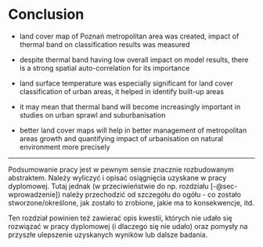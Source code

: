 # Conclusion {#conclusion}

-   land cover map of Poznań metropolitan area was created, impact of thermal band on classification results was measured

-   despite thermal band having low overall impact on model results, there is a strong spatial auto-correlation for its importance

-   land surface temperature was especially significant for land cover classification of urban areas, it helped in identify built-up areas

-   it may mean that thermal band will become increasingly important in studies on urban sprawl and suburbanisation

-   better land cover maps will help in better management of metropolitan areas growth and quantifying impact of urbanisation on natural environment more precisely

------------------------------------------------------------------------

Podsumowanie pracy jest w pewnym sensie znacznie rozbudowanym abstraktem.
Należy wyliczyć i opisać osiągnięcia uzyskane w pracy dyplomowej.
Tutaj jednak (w przeciwieństwie do np. rozdziału [-@sec-wprowadzenie]) należy przechodzić od szczegółu do ogółu - co zostało stworzone/określone, jak zostało to zrobione, jakie ma to konsekwencje, itd.

Ten rozdział powinien też zawierać opis kwestii, których nie udało się rozwiązać w pracy dyplomowej (i dlaczego się nie udało) oraz pomysły na przyszłe ulepszenie uzyskanych wyników lub dalsze badania.
